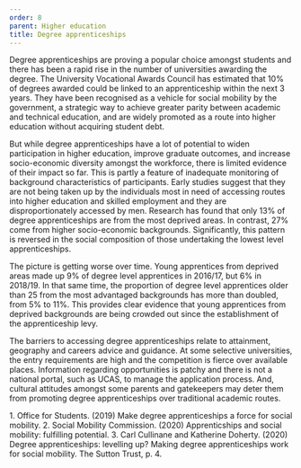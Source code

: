 ```yaml
---
order: 8
parent: Higher education
title: Degree apprenticeships
---
```



Degree apprenticeships are proving a popular choice amongst students and there
has been a rapid rise in the number of universities awarding the degree. The
University Vocational Awards Council has estimated that 10% of degrees awarded
could be linked to an apprenticeship within the next 3 years. They have been
recognised as a vehicle for social mobility by the government, a strategic way
to achieve greater parity between academic and technical education, and are
widely promoted as a route into higher education without acquiring student
debt.<FootnoteLink text="1"/>

<ResearchImage imageName="degree-apprenticeships.jpg" />

But while degree apprenticeships have a lot of potential to widen participation
in higher education, improve graduate outcomes, and increase socio-economic
diversity amongst the workforce, there is limited evidence of their impact so
far. This is partly a feature of inadequate monitoring of background
characteristics of participants. Early studies suggest that they are not being
taken up by the individuals most in need of accessing routes into higher
education and skilled employment and they are disproportionately accessed by
men.<FootnoteLink text="2"/> Research has found that
only 13% of degree apprenticeships are from the most deprived areas. In
contrast, 27% come from higher socio-economic backgrounds. Significantly, this
pattern is reversed in the social composition of those undertaking the lowest
level apprenticeships.

<div>

The picture is getting worse over time. Young apprentices from deprived areas
made up 9% of degree level apprentices in 2016/17, but 6% in 2018/19. In that
same time, the proportion of degree level apprentices older than 25 from the
most advantaged backgrounds has more than doubled, from 5% to 11%. This provides
clear evidence that young apprentices from deprived backgrounds are being
crowded out since the establishment of the apprenticeship levy.<FootnoteLink
text="3"/>

The barriers to accessing degree apprenticeships relate to attainment, geography
and careers advice and guidance. At some selective universities, the entry
requirements are high and the competition is fierce over available places.
Information regarding opportunities is patchy and there is not a national
portal, such as UCAS, to manage the application process. And, cultural attitudes
amongst some parents and gatekeepers may deter them from promoting degree
apprenticeships over traditional academic routes.

</div>

<Footnotes>
	1. Office for Students. (2019) Make degree apprenticeships a force for social mobility.
	2. Social Mobility Commission. (2020) Apprenticships and social mobility: fulfilling potential.
	3. Carl Cullinane and Katherine Doherty. (2020) Degree apprenticeships: levelling up? Making degree apprenticeships work for social mobility. The Sutton Trust, p. 4.
</Footnotes>
